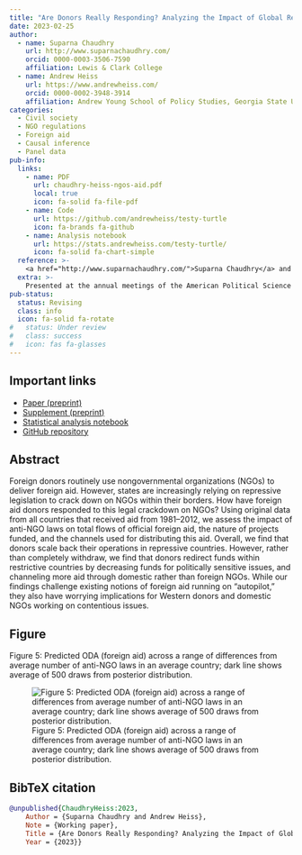 ```yaml
---
title: "Are Donors Really Responding? Analyzing the Impact of Global Restrictions on NGOs"
date: 2023-02-25
author:
  - name: Suparna Chaudhry
    url: http://www.suparnachaudhry.com/
    orcid: 0000-0003-3506-7590
    affiliation: Lewis & Clark College
  - name: Andrew Heiss
    url: https://www.andrewheiss.com/
    orcid: 0000-0002-3948-3914
    affiliation: Andrew Young School of Policy Studies, Georgia State University
categories:
  - Civil society
  - NGO regulations
  - Foreign aid
  - Causal inference
  - Panel data
pub-info:
  links:
    - name: PDF
      url: chaudhry-heiss-ngos-aid.pdf
      local: true
      icon: fa-solid fa-file-pdf
    - name: Code
      url: https://github.com/andrewheiss/testy-turtle
      icon: fa-brands fa-github
    - name: Analysis notebook
      url: https://stats.andrewheiss.com/testy-turtle/
      icon: fa-solid fa-chart-simple  
  reference: >-
    <a href="http://www.suparnachaudhry.com/">Suparna Chaudhry</a> and <strong>Andrew Heiss</strong>, “Are Donors Really Responding? Analyzing the Impact of Global Restrictions on NGOs”
  extra: >-
    Presented at the annual meetings of the American Political Science Association (APSA), Boston, Massachusetts, August 2018; and the International Studies Association (ISA), Baltimore, Maryland, February 2017
pub-status: 
  status: Revising
  class: info
  icon: fa-solid fa-rotate
#   status: Under review
#   class: success
#   icon: fas fa-glasses
---
```


## Important links

- [Paper (preprint)](chaudhry-heiss-ngos-aid.pdf)
- [Supplement (preprint)](chaudhry-heiss-ngos-aid-supplement.pdf)
- [Statistical analysis notebook](https://stats.andrewheiss.com/testy-turtle/)
- [GitHub repository](https://github.com/andrewheiss/testy-turtle)


## Abstract

Foreign donors routinely use nongovernmental organizations (NGOs) to deliver foreign aid. However, states are increasingly relying on repressive legislation to crack down on NGOs within their borders. How have foreign aid donors responded to this legal crackdown on NGOs? Using original data from all countries that received aid from 1981–2012, we assess the impact of anti-NGO laws on total flows of official foreign aid, the nature of projects funded, and the channels used for distributing this aid. Overall, we find that donors scale back their operations in repressive countries. However, rather than completely withdraw, we find that donors redirect funds within restrictive countries by decreasing funds for politically sensitive issues, and channeling more aid through domestic rather than foreign NGOs. While our findings challenge existing notions of foreign aid running on "autopilot," they also have worrying implications for Western donors and domestic NGOs working on contentious issues.


## Figure

Figure 5: Predicted ODA (foreign aid) across a range of differences from average number of anti-NGO laws in an average country; dark line shows average of 500 draws from posterior distribution.

![Figure 5: Predicted ODA (foreign aid) across a range of differences from average number of anti-NGO laws in an average country; dark line shows average of 500 draws from posterior distribution.](ngos-aid_fig5.png)

## BibTeX citation

```bibtex
@unpublished{ChaudhryHeiss:2023,
    Author = {Suparna Chaudhry and Andrew Heiss},
    Note = {Working paper},
    Title = {Are Donors Really Responding? Analyzing the Impact of Global Restrictions on {NGO}s},
    Year = {2023}}
```
